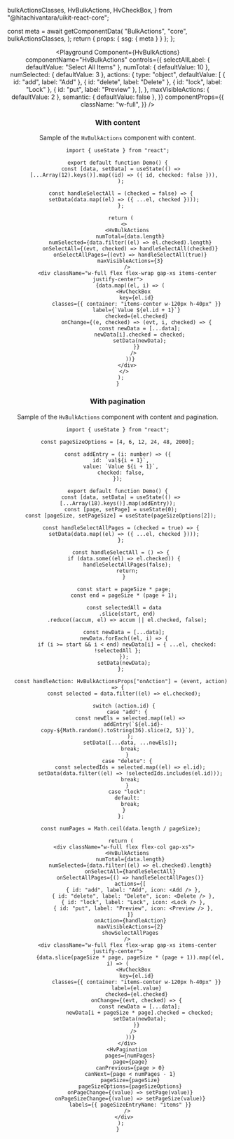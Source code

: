   bulkActionsClasses,
  HvBulkActions,
  HvCheckBox,
} from "@hitachivantara/uikit-react-core";



  const meta = await getComponentData(
    "BulkActions",
    "core",
    bulkActionsClasses,
  );
  return { props: { ssg: { meta } } };
};

<Header />

<Playground
  Component={HvBulkActions}
  componentName="HvBulkActions"
  controls={{
    selectAllLabel: { defaultValue: "Select All Items" },
    numTotal: { defaultValue: 10 },
    numSelected: { defaultValue: 3 },
    actions: {
      type: "object",
      defaultValue: [
        { id: "add", label: "Add" },
        { id: "delete", label: "Delete" },
        { id: "lock", label: "Lock" },
        { id: "put", label: "Preview" },
      ],
    },
    maxVisibleActions: { defaultValue: 2 },
    semantic: { defaultValue: false },
  }}
  componentProps={{
    className: "w-full",
  }}
/>

### With content

Sample of the `HvBulkActions` component with content.

```tsx live
import { useState } from "react";

export default function Demo() {
  const [data, setData] = useState(() =>
    [...Array(12).keys()].map((id) => ({ id, checked: false })),
  );

  const handleSelectAll = (checked = false) => {
    setData(data.map((el) => ({ ...el, checked })));
  };

  return (
    <>
      <HvBulkActions
        numTotal={data.length}
        numSelected={data.filter((el) => el.checked).length}
        onSelectAll={(evt, checked) => handleSelectAll(checked)}
        onSelectAllPages={(evt) => handleSelectAll(true)}
        maxVisibleActions={3}
      />
      <div className="w-full flex flex-wrap gap-xs items-center justify-center">
        {data.map((el, i) => (
          <HvCheckBox
            key={el.id}
            classes={{ container: "items-center w-120px h-40px" }}
            label={`Value ${el.id + 1}`}
            checked={el.checked}
            onChange={(e, checked) => (evt, i, checked) => {
              const newData = [...data];
              newData[i].checked = checked;
              setData(newData);
            }}
          />
        ))}
      </div>
    </>
  );
}
```

### With pagination

Sample of the `HvBulkActions` component with content and pagination.

```tsx live
import { useState } from "react";

const pageSizeOptions = [4, 6, 12, 24, 48, 2000];

const addEntry = (i: number) => ({
  id: `val${i + 1}`,
  value: `Value ${i + 1}`,
  checked: false,
});

export default function Demo() {
  const [data, setData] = useState(() => [...Array(18).keys()].map(addEntry));
  const [page, setPage] = useState(0);
  const [pageSize, setPageSize] = useState(pageSizeOptions[2]);

  const handleSelectAllPages = (checked = true) => {
    setData(data.map((el) => ({ ...el, checked })));
  };

  const handleSelectAll = () => {
    if (data.some((el) => el.checked)) {
      handleSelectAllPages(false);
      return;
    }

    const start = pageSize * page;
    const end = pageSize * (page + 1);

    const selectedAll = data
      .slice(start, end)
      .reduce((accum, el) => accum || el.checked, false);

    const newData = [...data];
    newData.forEach((el, i) => {
      if (i >= start && i < end) newData[i] = { ...el, checked: !selectedAll };
    });
    setData(newData);
  };

  const handleAction: HvBulkActionsProps["onAction"] = (event, action) => {
    const selected = data.filter((el) => el.checked);

    switch (action.id) {
      case "add": {
        const newEls = selected.map((el) =>
          addEntry(`${el.id}-copy-${Math.random().toString(36).slice(2, 5)}`),
        );
        setData([...data, ...newEls]);
        break;
      }
      case "delete": {
        const selectedIds = selected.map((el) => el.id);
        setData(data.filter((el) => !selectedIds.includes(el.id)));
        break;
      }
      case "lock":
      default:
        break;
    }
  };

  const numPages = Math.ceil(data.length / pageSize);

  return (
    <div className="w-full flex flex-col gap-xs">
      <HvBulkActions
        numTotal={data.length}
        numSelected={data.filter((el) => el.checked).length}
        onSelectAll={handleSelectAll}
        onSelectAllPages={() => handleSelectAllPages()}
        actions={[
          { id: "add", label: "Add", icon: <Add /> },
          { id: "delete", label: "Delete", icon: <Delete /> },
          { id: "lock", label: "Lock", icon: <Lock /> },
          { id: "put", label: "Preview", icon: <Preview /> },
        ]}
        onAction={handleAction}
        maxVisibleActions={2}
        showSelectAllPages
      />
      <div className="w-full flex flex-wrap gap-xs items-center justify-center">
        {data.slice(pageSize * page, pageSize * (page + 1)).map((el, i) => (
          <HvCheckBox
            key={el.id}
            classes={{ container: "items-center w-120px h-40px" }}
            label={el.value}
            checked={el.checked}
            onChange={(evt, checked) => {
              const newData = [...data];
              newData[i + pageSize * page].checked = checked;
              setData(newData);
            }}
          />
        ))}
      </div>
      <HvPagination
        pages={numPages}
        page={page}
        canPrevious={page > 0}
        canNext={page < numPages - 1}
        pageSize={pageSize}
        pageSizeOptions={pageSizeOptions}
        onPageChange={(value) => setPage(value)}
        onPageSizeChange={(value) => setPageSize(value)}
        labels={{ pageSizeEntryName: "items" }}
      />
    </div>
  );
}
```
